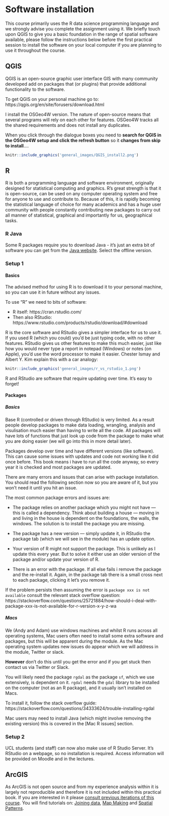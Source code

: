 # Software installation {-}

This course primarily uses the R data science programming language and we strongly advise you complete the assignment using it. We briefly touch upon QGIS to give you a basic foundation in the range of spatial software available, please follow the instructions below before the first practical session to install the software on your local computer if you are planning to use it throughout the course. 

## QGIS {-}

QGIS is an open-source graphic user interface GIS with many community developed add on packages that (or plugins) that provide additional functionality to the software.  

To get QGIS on your personal machine go to: https://qgis.org/en/site/forusers/download.html

I install the OSGeo4W version. The nature of open-source means that several programs will rely on each other for features. OSGeo4W tracks all the shared requirements and does not install any duplicates. 

When you click through the dialogue boxes you need to **search for QGIS in the OSGeo4W setup and click the refresh button** so it **changes from skip to install**....


```r
knitr::include_graphics('general_images/QGIS_install2.png')
```

## R {-}

R is both a programming language and software environment, originally designed for statistical computing and graphics. R’s great strength is that it is open-source, can be used on any computer operating system and free for anyone to use and contribute to. Because of this, it is rapidly becoming the statistical language of choice for many academics and has a huge user community with people constantly contributing new packages to carry out all manner of statistical, graphical and importantly for us, geographical tasks.

### R Java {-}

Some R packages require you to download Java - it's just an extra bit of software you can get from the [Java website](https://www.java.com/en/download/manual.jsp). Select the offline version.

### Setup 1 {-}

#### Basics {-}

The advised method for using R is to download it to your personal machine, so you can use it in future without any issues.

To use "R" we need to bits of software:

- R itself: https://cran.rstudio.com/
- Then also RStudio: https://www.rstudio.com/products/rstudio/download/#download

R is the core software and RStudio gives a simpler interface for us to use it. If you used R (which you could) you'd be just typing code, with no other features. RStudio gives us other features to make this much easier, just like how you would never type a report in notepad (Windows) or notes (on Apple), you'd use the word processor to make it easier. Chester Ismay and Albert Y. Kim explain this with a car analogy: 

```r
knitr::include_graphics('general_images/r_vs_rstudio_1.png') 
```

R and RStudio are software that require updating over time. It's easy to forget!

#### Packages {-}

##### Basics {-}

Base R (controlled or driven through RStudio) is very limited. As a result people develop packages to make data loading, wrangling, analysis and visulisation much easier than having to write all the code. All packages will have lots of functions that just look up code from the package to make what you are doing easier (we will go into this in more detail later).

Packages develop over time and have different versions (like software). This can cause some issues with updates and code not working like it did once before. This book means i have to run all the code anyway, so every year it is checked and most packages are updated. 

There are many errors and issues that can arise with package installation. You should read the following section now so you are aware of it, but you won't need it until you hit an issue.

The most common package errors and issues are:

* The package relies on another package which you might not have --- this is called a dependency. Think about building a house --- moving in and living in the house is dependent on the foundations, the walls, the windows. The solution is to install the package you are missing.

* The package has a new version --- simply update it, in RStudio the package tab (which we will see in the module) has an update option.

* Your version of R might not support the package. This is unlikely as I update this every year. But to solve it either use an older version of the package and/or update your version of R. 

* There is an error with the package. If all else fails i remove the package and the re-install it. Again, in the package tab there is a small cross next to each package, clicking it let's you remove it. 

If the problem persists then assuming the error is `package xxx is not available` consult the relevant stack overflow question: https://stackoverflow.com/questions/25721884/how-should-i-deal-with-package-xxx-is-not-available-for-r-version-x-y-z-wa 

##### Macs {-}

We (Andy and Adam) use windows machines and whilst R runs across all operating systems, Mac users often need to install some extra software and packages, but this will be apparent during the module. As the Mac operating system updates new issues do appear which we will address in the module, Twitter or slack.  

**However** don't do this until you get the error and if you get stuck then contact us via Twitter or Slack.  

You will likely need the package `rgdal` as the package `sf`, which we use extensively, is dependent on it. `rgdal` needs the `gdal` library to be installed on the computer (not as an R package), and it usually isn't installed on Macs.

To install it, follow the stack overflow guide: https://stackoverflow.com/questions/34333624/trouble-installing-rgdal

Mac users may need to install Java (which might involve removing the existing version) this is covered in the [Mac R issues] section. 

### Setup 2 {-}

UCL students (and staff) can now also make use of R Studio Server. It's RStudio on a webpage, so no installation is required. Access information will be provided on Moodle and in the lectures. 

## ArcGIS {-}

As ArcGIS is not open source and from my experience analysis within it is largely not reproducible and therefore it is not included within this practical book. If you are interested in it please [consult previous iterations of this course](https://andrewmaclachlan.github.io/CASA0005repo_20192020/). You will find tutorials on: [Joining data](https://andrewmaclachlan.github.io/CASA0005repo_20192020/geographic-information.html#data-loading), [Map Making](https://andrewmaclachlan.github.io/CASA0005repo_20192020/map-making.html#mapping-in-arcmap) and [Spatial Patterns](https://andrewmaclachlan.github.io/CASA0005repo_20192020/analysing-spatial-patterns.html#arcmap-part-2). 

